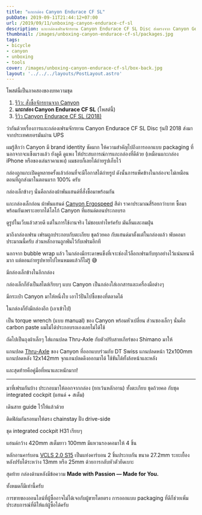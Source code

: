 ```yaml
---
title: "แกะกล่อง Canyon Endurace CF SL"
pubDate: 2019-09-11T21:44:12+07:00
url: /2019/09/11/unboxing-canyon-endurace-cf-sl
description: แกะกล่องเฟรมจักรยาน Canyon Endurace CF SL Disc ส่งตรงจาก Canyon Germany
thumbnail: /images/unboxing-canyon-endurace-cf-sl/packages.jpg
tags:
- bicycle
- canyon
- unboxing
- tools
cover: /images/unboxing-canyon-endurace-cf-sl/box-back.jpg
layout: '../../../layouts/PostLayout.astro'
---
```


โพสต์นี้เป็นภาคสองของบทความชุด

1. [รีวิว: สั่งซื้อจักรยานจาก Canyon](https://armno.in.th/2019/01/28/ordering-a-canyon-bike-review/)
2. **แกะกล่อง Canyon Endurace CF SL** (โพสต์นี้)
3. [รีวิว Canyon Endurace CF SL (2018)](https://armno.in.th/2021/07/28/canyon-endurace-cf-sl-2018-review/)

ว่ากันด้วยเรื่องการแกะกล่องเฟรมจักรยาน Canyon Endurace CF SL Disc รุ่นปี 2018 ส่งมาจากประเทศเยอรมันผ่าน UPS

ผมรู้สึกว่า Canyon มี brand identity ชัดมาก
ให้ความสำคัญไปถึงการออกแบบ packaging ที่นอกจากจะแข็งแรงแล้ว
ยังดูดี ดูแพง ให้ประสบการณ์การแกะกล่องที่ดีด้วย (เหมือนแกะกล่อง iPhone หรือของเล่นราคาแพง)
ผมชอบก็เลยได้ถ่ายรูปเก็บไว้

<p class="message--warning">
กล่องถูกแกะเปิดดูหลายครั้งแล้วก่อนที่จะมีโอกาสได้ถ่ายรูป
ดังนั้นการแพ็คข้างในกล่องจะไม่เหมือนตอนที่ถูกส่งมาในตอนแรก 100% ครับ
</p>

<Picture
  src="/images/unboxing-canyon-endurace-cf-sl/box-front.jpg"
  alt="กล่อง Canyon Endurace CF SL"
  ratio="3-2"
  caption="กล่อง Canyon Endurace ด้านหน้า"
/>

กล่องเล็กข้างๆ นั่นคือกล่องผ้าพันแฮนด์ที่สั่งซื้อมาพร้อมกัน

<Picture
  src="/images/unboxing-canyon-endurace-cf-sl/packages.jpg"
  alt="กล่องด้านข้าง"
  ratio="3-2"
/>

แกะกล่องเล็กก่อน ผ้าพันแฮนด์ [Canyon Ergospeed](https://www.canyon.com/en-th/gear/components/grips-and-tape/bar-tape/canyon-ergospeed-gel-bar-tape/9100403.html) สีดำ ราคาประมาณสี่ร้อยกว่าบาท
ซื้อมาพร้อมกันเพราะอยากได้โลโก้ Canyon ที่แฮนด์ตอนประกอบรถ

ดูรูปในเว็บแล้วสวยดี แต่ในการใช้งานจริง ไม่ชอบเท่าไหร่ครับ มันลื่นและอมฝุ่น

<Picture
  src="/images/unboxing-canyon-endurace-cf-sl/bar-tape.jpg"
  alt="ผ้าพันแฮนด์ Canyon"
  ratio="3-2"
  caption="ผ้าพันแฮนด์ Canyon"
/>

มาถึงกล่องเฟรม เฟรมถูกประกอบกับตะเกียบ ชุดถ้วยคอ กับแฮ​นด์มาตั้งแต่ในกล่องแล้ว
พับคอมาประมาณนี้ครับ ส่วนหลักอานถูกพันไว้กับเฟรมอีกที

นอกจาก bubble wrap แล้ว ในกล่องมีกระดาษแข็งที่เจาะช่องไว้ล็อกเฟรมกับทุกอย่างไว้แน่นหนาดีมาก
แต่ตอนถ่ายรูปหายไปไหนหมดแล้วก็ไม่รู้ 😅

<Picture
  src="/images/unboxing-canyon-endurace-cf-sl/top.jpg"
  alt="เปิดกล่องจากด้านบน"
  ratio="3-2"
/>

มีกล่องเล็กข้างในอีกกล่อง

<Picture
  src="/images/unboxing-canyon-endurace-cf-sl/opened.jpg"
  alt="ข้างในกล่องมีเฟรมจักรยาน กับกล่องเล็กๆ อีกหนึ่งใบ"
  ratio="3-2"
/>

กล่องเล็กก็ยังเป็นสไตล์เรียบๆ แบบ Canyon เป็นกล่องใส่เอกสารและเครื่องมือต่างๆ

<Picture
  src="/images/unboxing-canyon-endurace-cf-sl/small-box.jpg"
  alt="กล่องอุปกรณ์"
  ratio="3-2"
/>

<Picture
  src="/images/unboxing-canyon-endurace-cf-sl/for-you.jpg"
  alt="ข้างในกล่องอุปกรณ์"
  ratio="3-2"
  caption="ข้างในมีแถบคาดที่เขียนว่า FOR YOU รู้สึกเป็นคนพิเศษขึ้นมาทันที"
/>

<Picture
  src="/images/unboxing-canyon-endurace-cf-sl/stripe.jpg"
  alt="แถบคาดที่มีโลโก้ Canyon"
  ratio="3-2"
  caption="รายละเอียดเล็กๆ น้อยๆ: แถบคาดเกี่ยวกันด้วยโลโก้ของ Canyon"
/>

มีกระเป๋า Canyon มาให้หนึ่งใบ เอาไว้ปั่นไปซื้อของที่ตลาดได้

<Picture
  src="/images/unboxing-canyon-endurace-cf-sl/bag.jpg"
  alt="กระเป๋า Canyon"
  ratio="3-2"
  caption="กระเป๋า Canyon"
/>

ในกล่องก็ยังมีกล่องอีก (เอาเข้าไป)

เป็น torque wrench (แบบ manual) ของ Canyon พร้อมหัวเปลี่ยน ส่วนซองเล็กๆ นั่นคือ carbon paste
ผมไม่ได้ประกอบรถเองเลยไม่ได้ใช้

<Picture
  src="/images/unboxing-canyon-endurace-cf-sl/tools.jpg"
  alt="torque wrench ของ Canyon"
  ratio="3-2"
/>

ถัดไปเป็นถุงผ้าเล็กๆ ใส่แกนปลด Thru-Axle กับตัวปรับสายเกียร์ของ Shimano มาให้

<Picture
  src="/images/unboxing-canyon-endurace-cf-sl/thru-axles.jpg"
  alt="DT Swiss Thru-Axle"
  ratio="3-2"
/>

แกนปลด [Thru-Axle](https://www.canyon.com/en-th/gear/components/wheels/thru-axles/canyon-dt-swiss-road-thru-axle/9100565.html) ของ Canyon ที่ออกแบบร่วมกับ DT Swiss
แกนปลดหน้า 12x100mm แกนปลดหลัง 12x142mm จุกแกนปลดดึงออกมาได้ ใช้ขันได้ทั้งล้อหน้าและหลัง

<Picture
  src="/images/unboxing-canyon-endurace-cf-sl/thru-axles-2.jpg"
  alt="Canyon DT Swiss Thru-Axle"
  ratio="3-2"
/>

และสุดท้ายคือคู่มือที่หนาและหนักมาก!

<Picture
  src="/images/unboxing-canyon-endurace-cf-sl/manual.jpg"
  alt="คู่มือ Canyon Bike"
  ratio="3-2"
/>

---

มาที่เฟรมกันบ้าง ประกอบมาให้ออกจากกล่อง (ยกเว้นหลักอาน) ทั้งตะเกียบ ชุดถ้วยคอ กับชุด integrated cockpit (แฮนด์ + สเต็ม)

<Picture
  src="/images/unboxing-canyon-endurace-cf-sl/frame.jpg"
  alt="เฟรม Canyon Endurace"
  ratio="3-2"
/>

เดินสาย guide ไว้ให้แล้วด้วย

<Picture
  src="/images/unboxing-canyon-endurace-cf-sl/frame-2.jpg"
  alt="เฟรม Canyon Endurace จากด้านบน"
  ratio="3-2"
/>

<Picture
  src="/images/unboxing-canyon-endurace-cf-sl/frame-3.jpg"
  alt="โลโก้ Canyon บนเฟรม Canyon Endurace"
  ratio="3-2"
/>

ติดฟิล์มกันรอยมาให้ตรง chainstay ฝั่ง drive-side

<Picture
  src="/images/unboxing-canyon-endurace-cf-sl/chainstay.jpg"
  alt="chainstay ที่ติดฟิล์มกันรอยมาจากโรงงาน"
  ratio="3-2"
/>

ชุด integrated cockpit H31 เรียบๆ

<Picture
  src="/images/unboxing-canyon-endurace-cf-sl/cockpit.jpg"
  alt="H31 Integrated Cockpit"
  ratio="3-2"
/>

แฮนด์กว้าง 420mm สเต็มยาว 100mm มีแหวนรองคอมาให้ 4 ชิ้น

<Picture
  src="/images/unboxing-canyon-endurace-cf-sl/h31-bar.jpg"
  alt="Canyon H31 Bar"
  ratio="3-2"
/>

หลักอานคาร์บอน [VCLS 2.0 S15](https://www.canyon.com/en-th/gear/components/posts-and-clamps/seatposts/canyon-s15-vcls-cf-seatpost/148287.html)
เป็นแท่งคาร์บอน 2 ชิ้นประกบกัน ขนาด 27.2mm
ระยะเยื้องหลังปรับได้ระหว่าง 13mm หรือ 25mm
ด้วยการกลับหัวตัวยึดเบาะ

<Picture
  src="/images/unboxing-canyon-endurace-cf-sl/seatpost.jpg"
  alt="หลักอาน Canyon S15"
  ratio="3-2"
/>

<Picture
  src="/images/unboxing-canyon-endurace-cf-sl/dropout.jpg"
  alt="dropout"
  ratio="3-2"
/>

สุดท้าย กล่องด้านหลังมีข้อความ **Made with Passion &mdash; Made for You.**

<Picture
  src="/images/unboxing-canyon-endurace-cf-sl/box-back.jpg"
  alt="กล่อง Canyon Endurace CF SL"
  ratio="3-2"
/>

ทั้งหมดก็มีเท่านี้ครับ

การขายของออนไลน์ที่ผู้ซื้ออาจไม่ได้เจอกับผู้ขายโดยตรง การออกแบบ packaging ที่ดีก็ช่วยเพิ่มประสบการณ์ที่ดีให้แก่ผู้ซื้อได้ครับ
